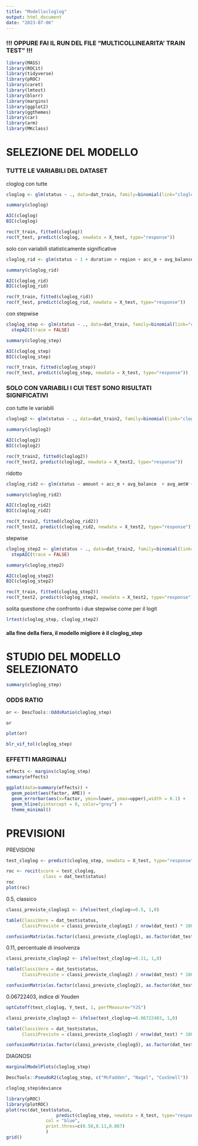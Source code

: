 ```yaml
---
title: "Modellocloglog"
output: html_document
date: "2023-07-06"
---
```


### !!! OPPURE FAI IL RUN DEL FILE "MULTICOLLINEARITA' TRAIN TEST" !!!

```r
library(MASS)
library(ROCit)
library(tidyverse)
library(pROC)
library(caret)
library(lmtest)
library(blorr)
library(margins)
library(ggplot2)
library(ggthemes)
library(car)
library(arm)
library(MKclass)
```


# SELEZIONE DEL MODELLO 

### TUTTE LE VARIABILI DEL DATASET 

cloglog con tutte 

```r
cloglog <- glm(status ~ ., data=dat_train, family=binomial(link="cloglog"), x=TRUE) 
```

```r
summary(cloglog)
```

```r
AIC(cloglog)
BIC(cloglog)
```

```r
roc(Y_train, fitted(cloglog))
roc(Y_test, predict(cloglog, newdata = X_test, type="response"))
```


solo con variabili statisticamente significative

```r
cloglog_rid <- glm(status ~ 1 + duration + region + acc_m + avg_balance + avg_amtW + remittance + cash_c + cash_w, data=dat_train, family=binomial(link="cloglog"), x=TRUE) 
```

```r
summary(cloglog_rid)
```

```r
AIC(cloglog_rid)
BIC(cloglog_rid)
```

```r
roc(Y_train, fitted(cloglog_rid))
roc(Y_test, predict(cloglog_rid, newdata = X_test, type="response"))
```


con stepwise

```r
cloglog_step <- glm(status ~ ., data=dat_train, family=binomial(link="cloglog"), x=TRUE) %>%
  stepAIC(trace = FALSE)
```

```r
summary(cloglog_step)
```

```r
AIC(cloglog_step)
BIC(cloglog_step)
```

```r
roc(Y_train, fitted(cloglog_step))
roc(Y_test, predict(cloglog_step, newdata = X_test, type="response"))
```


### SOLO CON VARIABILI I CUI TEST SONO RISULTATI SIGNIFICATIVI 

con tutte le variabili 

```r
cloglog2 <- glm(status ~ ., data=dat_train2, family=binomial(link="cloglog"), x=TRUE)
```

```r
summary(cloglog2)
```

```r
AIC(cloglog2)
BIC(cloglog2)
```

```r
roc(Y_train2, fitted(cloglog2))
roc(Y_test2, predict(cloglog2, newdata = X_test2, type="response"))
```


ridotto

```r
cloglog_rid2 <- glm(status ~ amount + acc_m + avg_balance  + avg_amtW + remittance + cash_c + cash_w, data=dat_train2, family=binomial(link="cloglog"), x=TRUE)
```

```r
summary(cloglog_rid2)
```

```r
AIC(cloglog_rid2)
BIC(cloglog_rid2)
```

```r
roc(Y_train2, fitted(cloglog_rid2))
roc(Y_test2, predict(cloglog_rid2, newdata = X_test2, type="response"))
```


stepwise 

```r
cloglog_step2 <- glm(status ~ ., data=dat_train2, family=binomial(link="cloglog"), x=TRUE) %>%
  stepAIC(trace = FALSE)
```

```r
summary(cloglog_step2)
```

```r
AIC(cloglog_step2)
BIC(cloglog_step2)
```

```r
roc(Y_train, fitted(cloglog_step2))
roc(Y_test2, predict(cloglog_step2, newdata = X_test2, type="response"))
```



solita questione che confronto i due stepwise come per il logit 

```r
lrtest(cloglog_step, cloglog_step2)
```


#### alla fine della fiera, il modello migliore è il cloglog_step 



# STUDIO DEL MODELLO SELEZIONATO 

```r
summary(cloglog_step)
```


### ODDS RATIO 

```r
or <- DescTools::OddsRatio(cloglog_step)
```


```r
or
```


```r
plot(or)
```


```r
blr_vif_tol(cloglog_step)
```



### EFFETTI MARGINALI 

```r
effects <- margins(cloglog_step)
summary(effects)
```


```r
ggplot(data=summary(effects)) +
  geom_point(aes(factor, AME)) +
  geom_errorbar(aes(x=factor, ymin=lower, ymax=upper),width = 0.1) +
  geom_hline(yintercept = 0, color="grey") +
  theme_minimal()
```




# PREVISIONI 

PREVISIONI

```r
test_cloglog <- predict(cloglog_step, newdata = X_test, type="response")
```

```r
roc <- rocit(score = test_cloglog,  
              class = dat_test$status)
roc
plot(roc)
```


0.5, classico 

```r
classi_previste_cloglog1 <- ifelse(test_cloglog>=0.5, 1,0) 
```

```r
table(ClassiVere = dat_test$status, 
      ClassiPreviste = classi_previste_cloglog1) / nrow(dat_test) * 100
```

```r
confusionMatrix(as.factor(classi_previste_cloglog1), as.factor(dat_test$status), positive="1")
```


0.11, percentuale di insolvenza 

```r
classi_previste_cloglog2 <- ifelse(test_cloglog>=0.11, 1,0) 
```

```r
table(ClassiVere = dat_test$status, 
      ClassiPreviste = classi_previste_cloglog2) / nrow(dat_test) * 100
```

```r
confusionMatrix(as.factor(classi_previste_cloglog2), as.factor(dat_test$status), positive="1")
```


0.06722403, indice di Youden

```r
optCutoff(test_cloglog, Y_test, 1, perfMeasure="YJS")
```

```r
classi_previste_cloglog3 <- ifelse(test_cloglog>=0.06722403, 1,0) 
```

```r
table(ClassiVere = dat_test$status, 
      ClassiPreviste = classi_previste_cloglog3) / nrow(dat_test) * 100
```

```r
confusionMatrix(as.factor(classi_previste_cloglog3), as.factor(dat_test$status), positive="1")
```




DIAGNOSI

```r
marginalModelPlots(cloglog_step)
```

```r
DescTools::PseudoR2(cloglog_step, c("McFadden", "Nagel", "CoxSnell"))
```


```r
cloglog_step$deviance
```


```r
library(pROC)
library(plotROC)
plot(roc(dat_test$status,
                   predict(cloglog_step, newdata = X_test, type="response")),
               col = "blue", 
               print.thres=c(0.50,0.11,0.067)
               )
grid()
```



